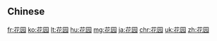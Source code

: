 ==Chinese==
{{zh-see|花園}}

[[fr:花园]]
[[ko:花园]]
[[lt:花园]]
[[hu:花园]]
[[mg:花园]]
[[ja:花园]]
[[chr:花园]]
[[uk:花园]]
[[zh:花园]]